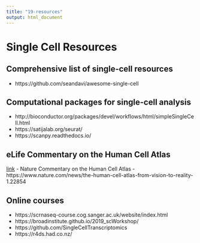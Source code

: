 ```yaml
---
title: "19-resources"
output: html_document
---
```


# Single Cell Resources

## Comprehensive list of single-cell resources
  - https://github.com/seandavi/awesome-single-cell

## Computational packages for single-cell analysis
  - http://bioconductor.org/packages/devel/workflows/html/simpleSingleCell.html
  - https://satijalab.org/seurat/
  - https://scanpy.readthedocs.io/

## eLife Commentary on the Human Cell Atlas 
[link](https://elifesciences.org/articles/27041)
  - Nature Commentary on the Human Cell Atlas 
  - https://www.nature.com/news/the-human-cell-atlas-from-vision-to-reality-1.22854

## Online courses
  - https://scrnaseq-course.cog.sanger.ac.uk/website/index.html
  - https://broadinstitute.github.io/2019_scWorkshop/
  - https://github.com/SingleCellTranscriptomics
  - https://r4ds.had.co.nz/